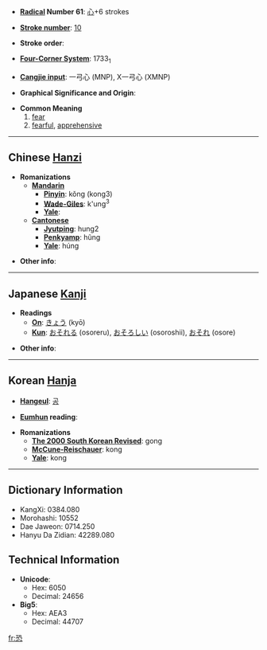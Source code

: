 * '''[[Wiktionary:Chinese radical index|Radical]] Number 61''': [[Wiktionary:Chinese radical index 心|心]]+6 strokes

* '''[[Wiktionary:Chinese total strokes index|Stroke number]]''': [[Wiktionary:Chinese total strokes index 10|10]]

* '''Stroke order''': 

* '''[[Wiktionary:Chinese four corner index|Four-Corner System]]''': 1733<sub>1</sub>

* '''[[Wiktionary:Chinese Cangjie index|Cangjie input]]''': 一弓心 (MNP), X一弓心 (XMNP)

* '''Graphical Significance and Origin''': 

* '''Common Meaning'''
*#[[fear]]
*# [[fearful]], [[apprehensive]]

----

== Chinese [[Hanzi]] ==

* '''Romanizations'''
** '''[[Mandarin]]'''
*** '''[[Pinyin]]''': kǒng (kong3)
*** '''[[Wade-Giles]]''': k'ung<sup>3</sup>
*** '''[[Yale]]''': 
** '''[[Cantonese]]'''
*** '''[[Jyutping]]''': hung2
*** '''[[Penkyamp]]''': hũng
*** '''[[Yale]]''': húng

* '''Other info''': 

----

== Japanese [[Kanji]] ==

* '''Readings'''
** '''[[On]]''': [[きょう]] (kyō)
** '''[[Kun]]''': [[おそれる]] (osoreru), [[おそろしい]] (osoroshii), [[おそれ]] (osore)

* '''Other info''':  

----

== Korean [[Hanja]] ==

* '''[[Hangeul]]''': [[공]]

* '''[[Eumhun]] reading''': 

* '''Romanizations'''
** '''[[The 2000 South Korean Revised Romanization|The 2000 South Korean Revised]]''': gong
** '''[[McCune-Reischauer]]''': kong
** '''[[Yale]]''': kong

----

== Dictionary Information ==

* KangXi: 0384.080
* Morohashi: 10552
* Dae Jaweon: 0714.250
* Hanyu Da Zidian: 42289.080

== Technical Information ==

* '''Unicode''':
** Hex: 6050
** Decimal: 24656
* '''Big5''':
** Hex: AEA3
** Decimal: 44707

[[fr:恐]]